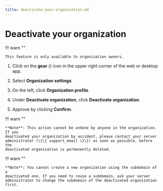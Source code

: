```yaml
---
title: deactivate-your-organization.md
---
```


# Deactivate your organization


!!! warn ""

    This feature is only available to organization owners.




<Tabs>
<TabItem label="instructions-for-all-platforms">

1. Click on the **gear** (<i class="zulip-icon zulip-icon-gear"></i>) icon in the upper
   right corner of the web or desktop app.

1. Select **Organization settings**.

1. On the left, click **Organization profile**.



1. Under **Deactivate organization**, click **Deactivate organization**.

1. Approve by clicking **Confirm**.

</TabItem>
</Tabs>

!!! warn ""

    **Note**: This action cannot be undone by anyone in the organization. If you
    deactivated your organization by accident, please contact your server
    administrator (\{\{ support_email \}\}) as soon as possible, before the
    deactivated organization is permanently deleted.

!!! warn ""

    **Note**: You cannot create a new organization using the subdomain of a
    deactivated one. If you need to reuse a subdomain, ask your server
    administrator to change the subdomain of the deactivated organization first.


